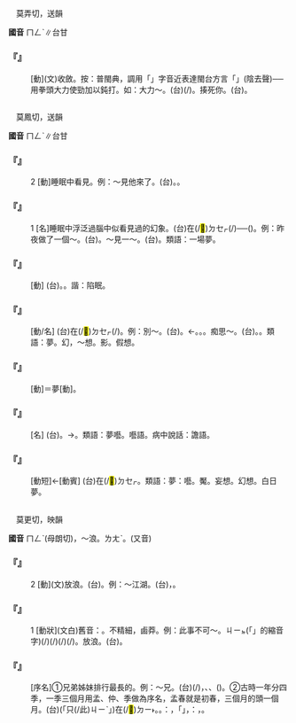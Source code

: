 
=={{ruby|<mark>&#xf8e5f;</mark>|ㄇㄥˋ}}==

　莫弄切，送韻

'''國音''' <rt>ㄇㄥˋ</rt>∥台甘

    

==='''『{{ruby|<mark>&#xf8e5f;</mark>|ㄇㄥˋ}}』'''===
: [動](文)收斂。按：普閩典，調用「{{ruby|<mark>&#xf8e5f;</mark>|ㆠㆲ˪}}」字音近表達閩台方言「{{ruby|<mark>&#xf8e5f;</mark>|ㆠㆲ˪}}」(陰去聲)──用拳頭大力使勁加以鈍打。如：大力～。(台){{ruby|出|ㄘㄨㆵ}}{{ruby|大|ㄉㄨㄚ˫}}{{ruby|力|ㄌㄚㆵ ͘}}{{ruby|<mark>&#xf8e5f;</mark>|ㆠㆲ˪}}(/{{ruby|摐|ㄐㄧㄥ}})。揍死你。(台){{ruby|<mark>&#xf8e5f;</mark>|ㆠㆲ˪}}{{ruby|付|ㄏㆦ˫}}{{ruby|汝|ㄌㄧˋ}}{{ruby|死|ㄒㄧˋ}}。
    

=={{ruby|夢|ㄇㄥˋ}}==

　莫鳳切，送韻

'''國音''' <rt>ㄇㄥˋ</rt>∥台甘

    

==='''『{{ruby|夢|ㄇㄥˋ}}』'''===
:2  [動]睡眠中看見。例：～見他來了。(台){{ruby|做|ㄗㄨㆤ˪}}{{ruby|/|ㄗㄜ˪}}{{ruby|夢|ㆠㄤ˫}}{{ruby|夢|ㆠㄤ˫}}{{ruby|見|ㄍㆪ˪}}{{ruby|伊|ㄧ}}{{ruby|來|ㄌㄞˊ}}。{{ruby|夢|ㆠㄤ˫}}{{ruby|中|ㄉㄧㆲ}}{{ruby|看|ㄎㄨㆩ˪}}{{ruby|見|ㄍㆪ˪}}{{ruby|伊|ㄧ}}{{ruby|來|ㄌㄞˊ}}。
    

==='''『{{ruby|夢|ㄇㄥˋ}}』'''===
:1  [名]睡眠中浮泛過腦中似看見過的幻象。(台)在(/<mark>&#xf9549;</mark>)<rt>ㄉㆤㆷ</rt>{{ruby|睏|ㄎㄨㄣ˪}}(/{{ruby|睏|ㄎㄨㄣ˪}}{{ruby|落|ㄌㄜㆷ ͘}}{{ruby|眠|ㆠㄧㄣˊ}}){{ruby|丌|ㆤ}}{{ruby|中|ㄉㄧㆲ}}{{ruby|間|ㄍㄢ}}{{ruby|像|ㄑㄧㆫ˫}}{{ruby|/|ㄑㄧㆧ˫}}{{ruby|看|ㄎㄨㆩ˪}}{{ruby|見|ㄍㆪ˪}}{{ruby|丌|ㆤ}}{{ruby|假|ㄍㆤˋ}}{{ruby|像|ㄒㄧㆲ˫}}──({{ruby|夢|ㆠㄤ˫}})。例：昨夜做了一個～。(台){{ruby|昨|ㄗㄚ˫}}{{ruby|暗|ㆰ˪}}{{ruby|夢|ㆠㄤ˫}}{{ruby|見|ㄍㆪ˪}}{{ruby|一|ㄐㄧㆵ ͘}}{{ruby|個|ㆤˊ}}{{ruby|夢|ㆠㄤ˫}}。～見一～。(台){{ruby|夢|ㆠㄤ˫}}{{ruby|一|ㄐㄧㆵ ͘}}{{ruby|個|ㆤˊ}}{{ruby|夢|ㆠㄤ˫}}。類語：一場夢。
    

==='''『{{ruby|夢|ㄇㄥˋ}}{{ruby|囈|ㄧˋ}}』'''===
: [動] (台){{ruby|眠|ㆠㄧㄣˊ}}{{ruby|夢|ㆠㄤ˫}}{{ruby|講|ㄍㆲˋ}}{{ruby|→|ㄍㆲ}}{{ruby|話|ㄨㆤ˫}}。{{ruby|酣|ㄏㆰ˫}}{{ruby|眠|ㆠㄧㄣˊ}}。諧：陷眠。
    

==='''『{{ruby|夢|ㄇㄥˋ}}{{ruby|想|ㄒㄧㄤˇ}}』'''===
: [動/名] (台){{ruby|像|ㄑㄧㆧ˫}}{{ruby|/|ㄑㄧㆫ˫}}在(/<mark>&#xf9549;</mark>)<rt>ㄉㆤㆷ</rt>{{ruby|做|ㄗㄨㆤ˪}}{{ruby|/|ㄗㄜ˪}}{{ruby|夢|ㆠㄤ˫}}{{ruby|丌|ㆤ}}{{ruby|想|ㄒㄧㆫ˫}}{{ruby|/|ㄒㄧㆧ˫}}{{ruby|法|ㄏㄨㄚㆵ}}(/{{ruby|思|ㄙㄨ˫}}{{ruby|想|ㄒㄧㆲˋ}})。例：別～。(台){{ruby|免|ㆠㄧㄢˋ}}{{ruby|做|ㄗㄨㆤ˪}}{{ruby|/|ㄗㄜ˪}}{{ruby|夢|ㆠㄤ˫}}。←{{ruby|烏|ㆦ}}{{ruby|白|ㄅㆤㆷ ͘}}{{ruby|想|ㄒㄧㆫ˫}}{{ruby|/|ㄒㄧㆧ˫}}。{{ruby|亂|ㄌㄨㄢ˫}}{{ruby|想|ㄒㄧㆫ˫}}{{ruby|/|ㄒㄧㆧ˫}}。{{ruby|<mark>&#xffc53;</mark>|ㆣㆲ˫}}{{ruby|想|ㄒㄧㆫ˫}}{{ruby|/|ㄒㄧㆧ˫}}。痴思～。(台){{ruby|想|ㄒㄧㆫ˫}}{{ruby|/|ㄒㄧㆧ˫}}{{ruby|一|ㄐㄧㆵ ͘}}{{ruby|許|ㄎㄨㄚˋ}}{{ruby|有|ㄨ˫}}{{ruby|丌|ㆤ}}{{ruby|無|ㆠㄜˊ}}{{ruby|丌|ㆤ}}。{{ruby|亂|ㄌㄨㄢ˫}}{{ruby|亂|ㄌㄨㄢ˫}}{{ruby|想|ㄒㄧㆫ˫}}{{ruby|/|ㄒㄧㆧ˫}}。類語：夢。幻，～想。影。假想。
    

==='''『{{ruby|夢|ㄇㄥˋ}}{{ruby|見|ㄐㄧㄢˋ}}』'''===
: [動]＝夢[動]。
    

==='''『{{ruby|夢|ㄇㄥˋ}}{{ruby|話|ㄏㄨㄚˋ}}』'''===
: [名] (台){{ruby|做|ㄗㄨㆤ˪}}{{ruby|/|ㄗㄜ˪}}{{ruby|夢|ㆠㄤ˫}}{{ruby|講|ㄍㆲˋ}}{{ruby|丌|ㆤ}}{{ruby|話|ㄨㆤ˫}}。→{{ruby|不|ㄅㄨㆵ}}{{ruby|切|ㄑㄧㄚㆵ}}{{ruby|實|ㄒㄧㆵ ͘}}{{ruby|際|ㄗㆤ˪}}。類語：夢囈。囈語。病中說話：譫語。
    

==='''『{{ruby|做|ㄗㄨㄛˋ}}{{ruby|夢|ㄇㄥˋ}}』'''===
: [動短]←[動賓] (台)在(/<mark>&#xf9549;</mark>)<rt>ㄉㆤㆷ</rt>{{ruby|睏|ㄎㄨㄣ˪}}{{ruby|丌|ㆤ}}{{ruby|時|ㄒㄧˊ}}{{ruby|眠|ㆠㄧㄣˊ}}{{ruby|夢|ㆠㄤ˫}}。類語：夢：囈。魘。妄想。幻想。白日夢。
    

=={{ruby|孟|ㄇㄥˋ}}==

　莫更切，映韻

'''國音''' <rt>ㄇㄥˋ</rt>{{ruby|。|ㄇㄤˇ}}(母朗切)，～浪。{{ruby|→|ㄇㄥˋ}}<rt>ㄌㄤˋ</rt>。(又音)

    

==='''『{{ruby|孟|ㄇㄥˋ}}{{ruby|浪|ㄌㄤˋ}}』'''===
:2  [動](文)放浪。(台){{ruby|放|ㄏㆲ˪}}{{ruby|蕩|ㄉㆲ˫}}。例：～江湖。(台){{ruby|離|ㄌㄧ˫}}{{ruby|開|ㄎㄨㄧ}}{{ruby|家|ㄍㄚ}}{{ruby|鄉|ㄏㄧㆲ}}{{ruby|四|ㄒㄧ˪}}{{ruby|界|ㄍㆤ˪}}{{ruby|/|ㄍㄨㆤ˪}}{{ruby|去|ㄎㄧ˪}}，{{ruby|無|ㆠㄜˊ}}{{ruby|正|ㄐㄧㄥ˪}}{{ruby|當|ㄉㆲ}}{{ruby|丌|ㆤ}}{{ruby|頭|ㄊㄠˊ}}{{ruby|路|ㄌㆦ˫}}。
    

==='''『{{ruby|孟|ㄇㄥˋ}}{{ruby|浪|ㄌㄤˋ}}』'''===
:1  [動狀](文白)舊音：{{ruby|孟|ㄇㄤˇ}}{{ruby|浪|ㄌㄤˇ}}。不精細，鹵莽。例：此事不可～。{{ruby|(台)|ㄅㄚㆶ}}<rt>ㄐㄧㆵ</rt>(「{{ruby|此|ㄐㄧˋ}}{{ruby|一|ㄐㄧㆵ ͘}}」的縮音字)(/{{ruby|此|ㄐㄧㆵ}}){{ruby|個|ㆤˊ}}{{ruby|載|ㄉㄞ˫}}(/{{ruby|戴|ㄉㄞ˪}}){{ruby|事|ㄐㄧ˪}}(/{{ruby|事|ㄉㄞ˫}}{{ruby|情|ㄐㄧ˪}}){{ruby|<mark>&#xffa45;</mark>|ㆠㆤ˫}}{{ruby|/|ㆠㄨㆤ˫}}{{ruby|用|ㄧㆲ˫}}{{ruby|/|ㄧㄥ˫}}{{ruby|得|ㄉㄧㆵ}}{{ruby|稱|ㄑㄧㄣ˪}}{{ruby|綵|ㄘㄞˋ}}(/{{ruby|隨|ㄙㄨㄧˊ}}{{ruby|便|ㄅㄧㄢ˫}})。放浪。(台){{ruby|輕|ㄎㄧㄥ}}{{ruby|率|ㄙㄨㆵ}}。
    

==='''『{{ruby|孟|ㄇㄥˋ}}』'''===
: [序名]①兄弟姊妹排行最長的。例：～兄。(台){{ruby|古|ㄍㆦˋ}}{{ruby|早|ㄗㄚˋ}}{{ruby|用|ㄧㆲ˫}}{{ruby|/|ㄧㄥ˫}}{{ruby|孟|ㆠㄧㄥ˫}}(/{{ruby|伯|ㄅㆤㆷ}})，{{ruby|仲|ㄉㄧㆲ˫}}、{{ruby|叔|ㄒㄧㆦㆶ}}、{{ruby|季|ㄍㄨㄧ˪}}{{ruby|排|ㄅㄞˊ}}{{ruby|兄|ㄏㄧㆩ}}{{ruby|弟|ㄉㄧ˫}}{{ruby|丌|ㆤ}}{{ruby|長|ㄉㄧㆲˋ}}{{ruby|幼|ㄧㄨ˪}}({{ruby|出|ㄘㄨㆵ}}{{ruby|生|ㄒㄧㄥ}}{{ruby|丌|ㆤ}}{{ruby|前|ㄐㄧㄥˊ}}{{ruby|/|ㄐㄧㄢˊ}}{{ruby|後|ㄠ˫}})。②古時一年分四季，一季三個月用孟、仲、季做為序名，孟春就是初春，三個月的頭一個月。(台){{ruby|<mark>&#xffacb;</mark>|ㄗㆤ}}(「只(/此)<rt>ㄐㄧˋ</rt>」{{ruby|個|ㆤˊ}}){{ruby|叫|ㄍㄧㄜ˪}}{{ruby|名|ㄇㄧㄚˊ}}{{ruby|多|ㄉㄜ}}{{ruby|用|ㄧㄥ˫}}{{ruby|/|ㄧㆲ˫}}在(/<mark>&#xf9853;</mark>)<rt>ㄉㄧ˫</rt>{{ruby|陰|ㄧㆬ}}{{ruby|曆|ㄌㄧㆤㆶ ͘}}。{{ruby|文|ㆠㄨㄣˊ}}{{ruby|言|ㆣㄢˊ}}{{ruby|/|ㆣㄧㄢˊ}}{{ruby|雅|ㄫㄚˋ}}{{ruby|語|ㆣㄧˋ}}{{ruby|/|ㆣㄨˋ}}。{{ruby|換|ㄨㆩ˫}}{{ruby|一|ㄐㄧㆵ ͘}}{{ruby|句|ㄍㄨ˪}}{{ruby|話|ㄨㆤ˫}}{{ruby|講|ㄍㆲˋ}}：{{ruby|一|ㄐㄧㆵ ͘}}{{ruby|年|ㄋㄧˊ}}{{ruby|四|ㄙㄨ˪}}{{ruby|季|ㄍㄨㄧ˪}}，{{ruby|各|ㄍㆦㆶ}}{{ruby|季|ㄍㄨㄧ˪}}{{ruby|頭|ㄊㄠˊ}}{{ruby|一|ㄐㄧㆵ ͘}}{{ruby|月|ㆣㆤㆷ ͘}}{{ruby|/|ㆣㄨㆤㆷ ͘}}{{ruby|日|ㆢㄧㆵ ͘}}{{ruby|/|ㄌㄧㆵ ͘}}{{ruby|叫|ㄍㄧㄜㆷ}}{{ruby|做|ㄗㄨㆤ˪}}{{ruby|/|ㄗㄜ˪}}「{{ruby|孟|ㆠㄧㄥ˫}}」，{{ruby|如|ㄌㄨˊ}}{{ruby|/|ㆡㄨ˫}}：{{ruby|孟|ㆠㄧㄥ˫}}{{ruby|春|ㄘㄨㄣ}}，{{ruby|孟|ㆠㄧㄥ˫}}{{ruby|夏|ㄏㄚ˫}}{{ruby|等|ㄉㄧㄥˋ}}{{ruby|等|ㄉㄧㄥˋ}}。
    
